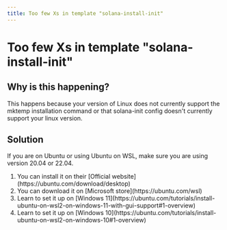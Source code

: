 ```yaml
---
title: Too few Xs in template "solana-install-init"
---
```


# Too few Xs in template "solana-install-init"

## Why is this happening?

<span>
This happens because your version of Linux does not currently support the mktemp installation command or that solana-init config doesn't currently support your linux version.
</span>

## Solution
If you are on Ubuntu or using Ubuntu on WSL, make sure you are using version 20.04 or 22.04.

<ol>
    <li>You can install it on their [Official website](https://ubuntu.com/download/desktop)</li>
    <li>You can download it on [Microsoft store](https://ubuntu.com/wsl)</li>
    <li>
        Learn to set it up on [Windows 11](https://ubuntu.com/tutorials/install-ubuntu-on-wsl2-on-windows-11-with-gui-support#1-overview)
    </li>
    <li>Learn to set it up on [Windows 10](https://ubuntu.com/tutorials/install-ubuntu-on-wsl2-on-windows-10#1-overview)</li>
</ol>
